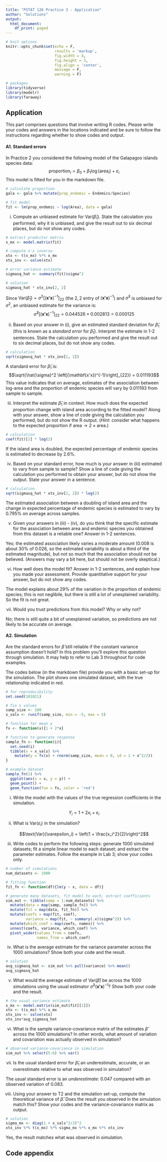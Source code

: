 ```yaml
---
title: "PSTAT 126 Practice 3 - Application"
author: "Solutions"
output:
  html_document:
    df_print: paged
---
```


```r
# knit options
knitr::opts_chunk$set(echo = F,
                      results = 'markup',
                      fig.width = 4,
                      fig.height = 3,
                      fig.align = 'center',
                      message = F,
                      warning = F)

# packages
library(tidyverse)
library(modelr)
library(faraway)
```



\newpage
## Application

This part comprises questions that involve writing R codes. Please write your codes and answers in the locations indicated and be sure to follow the instructions regarding whether to show codes and output.

#### A1. Standard errors

In Practice 2 you considered the following model of the Galapagos islands species data:
$$\text{proportion}_i = \beta_0 + \beta_1 \log(\text{area}_i) + \varepsilon_i$$
This model is fitted for you in the markdown file.
```r
# calculate proportion
gala <- gala %>% mutate(prop_endemic = Endemics/Species)

# fit model
fit <- lm(prop_endemic ~ log(Area), data = gala)
```

i. Compute an unbiased estimate for $\text{Var}(\hat{\beta}_1)$. State the calculation you performed, why it is unbiased, and give the result out to six decimal places, but do not show any codes.
```r
# extract predictor matrix
x_mx <- model.matrix(fit)

# compute x'x inverse
xtx <- t(x_mx) %*% x_mx
xtx_inv <- solve(xtx)

# error variance estimate
sigmasq_hat <- summary(fit)$sigma^2

# solution
sigmasq_hat * xtx_inv[2, 2] 
```

Since $\text{Var}(\hat{\beta}_1) = \sigma^2 [(\mathbf{x'x})^{-1}]_{22}$ (the $2, 2$ entry of $(\mathbf{x'x})^{-1}$) and $\hat{\sigma}^2$ is unbiased for $\sigma^2$, an unbiased estimate for the variance is:
$$\hat{\sigma}^2 \left[(\mathbf{x'x})^{-1}\right]_{22} = 0.044526 \times 0.002813 = 0.000125$$

ii. Based on your answer in (i), give an estimated standard deviation for $\hat{\beta}_1$ (this is known as a *standard error* for $\hat{\beta}_1$). Interpret the estimate in 1-2 sentences. State the calculation you performed and give the result out to six decimal places, but do not show any codes.

```r
# calculation
sqrt(sigmasq_hat * xtx_inv[2, 2])
```
A standard error for $\hat{\beta}_1$ is:
$$\sqrt{\hat{\sigma}^2 \left[(\mathbf{x'x})^{-1}\right]_{22}} = 0.011193$$
This value indicates that on average, estimates of the association between log-area and the proportion of endemic species will vary by 0.011193 from sample to sample.

iii. Interpret the estimate $\hat{\beta}_1$ in context. How much does the expected proportion change with island area according to the fitted model? Along with your answer, show a line of code giving the calculation you performed, but do not show the R output. (*Hint*: consider what happens to the expected proportion if $\text{area} \rightarrow 2\times\text{area}$.)

```r
# calculation
coef(fit)[2] * log(2)
```
If the island area is doubled, the expected percentage of endemic species is estimated to decrease by 2.6%.

iv. Based on your standard error, how much is your answer in (iii) estimated to vary from sample to sample? Show a line of code giving the calculation you performed to obtain your answer, but do not show the output. State your answer in a sentence.
```r
# calculation
sqrt(sigmasq_hat * xtx_inv[2, 2]) * log(2)
```
The estimated association between a doubling of island area and the change in expected percentage of endemic species is estimated to vary by 0.795% on average across samples.

v. Given your answers in (iii) - (iv), do you think that the specific estimate for the association between area and endemic species you obtained from this dataset is a reliable one? Answer in 1-2 sentences.

Yes; the estimated association likely varies a moderate amount (0.008 is about 30% of 0.026, so the estimated variability is about a third of the estimated magnitude), but not so much that the association should not be believed. (Answers may vary a bit here, but should not be overly skeptical.)

vi. How well does the model fit? Answer in 1-2 sentences, and explain how you made your assessment. Provide quantitative support for your answer, but do not show any codes.

The model explains about 29% of the variation in the proportion of endemic species; this is not neglibile, but there is still a lot of unexplained variability. So the fit is not great.

vii. Would you trust predictions from this model? Why or why not?

No; there is still quite a bit of unexplained variation, so predictions are not likely to be accurate on average.

\newpage
#### A2. Simulation

Are the standard errors for $\hat{\beta}$ still reliable if the constant variance assumption doesn't hold? In this problem you'll explore this question through simulation. It may help to refer to Lab 3 throughout for code examples.

The codes below (in the markdown file) provide you with a basic set-up for the simulation. The plot shows one simulated dataset, with the true relationship indicated in red.
```r
# for reproducibility
set.seed(101021)

# fix x values
samp_size <- 100
x_vals <- runif(samp_size, min = -5, max = 5)

# function for mean y
fx <- function(x){1 + 2*x}

# function to generate response
sample_fn <- function(i){
  set.seed(i)
  tibble(x = x_vals) %>%
    mutate(y = fx(x) + rnorm(samp_size, mean = 0, sd = 1 + x^2/2))
}

# example dataset
sample_fn(1) %>%
  ggplot(aes(x = x, y = y)) +
  geom_point() +
  geom_function(fun = fx, color = 'red') 
```

i. Write the model with the values of the true regression coefficients in the simulation.

$$Y_i = 1 + 2x_i + \varepsilon_i$$ 

ii. What is $\text{Var}(\varepsilon_i)$ in the simulation?

$$\text{Var}(\varepsilon_i) = \left(1 + \frac{x_i^2}{2}\right)^2$$

iii. Write codes to perform the following steps: generate 1000 simulated datasets; fit a simple linear model to each dataset; and extract the parameter estimates. Follow the example in Lab 3; show your codes only.

```r
# number of simulations
num_datasets <- 1000

# fitting function
fit_fn <- function(df){lm(y ~ x, data = df)}

# generate many datasets, fit model to each, extract coefficients
sim_out <- tibble(samp = 1:num_datasets) %>%
  mutate(data = map(samp, sample_fn)) %>%
  mutate(fit = map(data, fit_fn)) %>%
  mutate(coefs = map(fit, coef),
         variance = map(fit, ~ summary(.x)$sigma^2)) %>%
  mutate(which_coef = map(coefs, names)) %>%
  unnest(coefs, variance, which_coef) %>%
  pivot_wider(values_from = coefs, 
              names_from = which_coef)
```

iv. What is the average estimate for the variance parameter across the 1000 simulations? Show both your code and the result.
```r
# solution
avg_sigmasq_hat <- sim_out %>% pull(variance) %>% mean()
avg_sigmasq_hat
```
v. What would the average estimate of $\text{Var}(\hat{\beta})$ be across the 1000 simulations using the usual estimator $\hat{\sigma}^2\left(\mathbf{x'x}\right)^{-1}$? Show both your code and the result.
```r
# the usual variance estimate
x_mx <- model.matrix(sim_out$fit[[1]])
xtx <- t(x_mx) %*% x_mx
xtx_inv <- solve(xtx)
xtx_inv*avg_sigmasq_hat
```

vi. What is the sample variance-covariance matrix of the estimates $\hat{\beta}$ across the 1000 simulations? In other words, what amount of variation and covariation was actually observed in simulation?
```r
# observed variance-covariance in simulation
sim_out %>% select(5:6) %>% var()
```
vii. Is the usual standard error for $\hat{\beta}_1$ an underestimate, accurate, or an overestimate relative to what was observed in simulation?

The usual standard error is an *underestimate*: 0.047 compared with an observed variation of 0.083.

viii. Using your answer to T2 and the simulation set-up, compute the theoretical variance of $\hat{\beta}$. Does the result you observed in the simulation match this? Show your codes and the variance-covariance matrix as output.
```r
# solution
sigma_mx <- diag(1 + x_vals^2/2)^2
xtx_inv %*% t(x_mx) %*% sigma_mx %*% x_mx %*% xtx_inv
```

Yes, the result matches what was observed in simulation.

\newpage
## Code appendix

```r
```